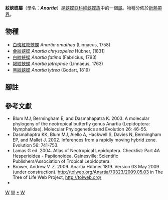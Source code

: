 {{NoteTA
|G1=Butterfly
}}
{{Automatic Taxobox
| taxon = Anartia
| fossil_range = {{fossilrange|39|0|earliest=52}}<small>從[[始新世|始新世]]至今<ref name=w2006>Wahlberg, N. 2006. That awkward age for butterflies: insights from the age of the butterfly subfamily Nymphalinae. Systematic Biology 55:703-714. {{en}}</ref></small>
| image = White Peacock (Anartia jatrophae) (8151675651).jpg
| image_caption = [[褐紋蛺蝶|褐紋蛺蝶]]<br />''Anartia jatrophae''
| authority = Hübner, [1819]
| type_species = [[褐紋蛺蝶|褐紋蛺蝶]]<br />''Papilio jatrophae''
| type_species_authority = Linnaeus, 1763
| subdivision_ranks = 物種
| subdivision = 
共5種，詳見正文。
| synonyms =
* ''Celaena'' <small>Doubleday 1849</small>
* ''Celoena'' <small>Boisduval 1870</small>
* ''Anartiella'' <small>Fruhstorfer 1907</small>
}}

'''紋蛺蝶屬'''（學名：'''''Anartia'''''）是[[蛺蝶亞科|蛺蝶亞科]][[維蛺蝶族|維蛺蝶族]]中的一個[[屬|屬]]。物種分佈於[[新熱帶界|新熱帶界]]。

== 物種 ==
* [[白斑紅紋蛺蝶|白斑紅紋蛺蝶]] ''Anartia amathea'' (Linnaeus, 1758) 
* [[金紋蛺蝶|金紋蛺蝶]] ''Anartia chrysopelea'' Hübner, [1831] 
* [[白紋蛺蝶|白紋蛺蝶]] ''Anartia fatima'' (Fabricius, 1793) 
* [[褐紋蛺蝶|褐紋蛺蝶]] ''Anartia jatrophae'' (Linnaeus, 1763) 
* [[黑紋蛺蝶|黑紋蛺蝶]] ''Anartia lytrea'' (Godart, 1819)

== 腳註 ==
{{reflist}}

== 參考文獻 ==
{{Commons category|  Anartia}}
{{Wikispecies| Anartia}}
* Blum MJ, Bermingham E, and Dasmahapatra K. 2003. A molecular phylogeny of the neotropical butterfly genus Anartia (Lepidoptera: Nymphalidae). Molecular Phylogenetics and Evolution 26: 46-55.
* Dasmahaptra KK, Blum MJ, Aiello A, Hackwell S, Davies N, Bermingham EP, and Mallet J. 2002. Inferences from a rapidly moving hybrid zone. Evolution 56: 741-753.
* Lamas G ed. 2004. Atlas of Neotropical Lepidoptera. Checklist: Part 4A Hesperioidea - Papiionoidea. Gainesville: Scientific Publishers/Association of Tropical Lepidoptera.
* Brower, Andrew V. Z. 2009. Anartia Hübner 1819. Version 03 May 2009 (under construction). http://tolweb.org/Anartia/70323/2009.05.03 {{Wayback|url=http://tolweb.org/Anartia/70323/2009.05.03 |date=20191130235204 }} in The Tree of Life Web Project, http://tolweb.org/ {{Wayback|url=http://tolweb.org/ |date=20110515100516 }}
* {{Cite book | author = 寿建新 周尧 李宇飞 | title = 世界蝴蝶分類名錄 | location = 中國 | publisher = 陝西科學技術出版社 | date = 2006-04-01 | ISBN = 9787536936768 | language= zh-hans }}

{{蛺蝶亞科}}
{{taxonbar}}
[[Category:_1763年描述的分类群|W]]
[[Category:維蛺蝶族|W]]
[[Category:紋蛺蝶屬|*]]
[[Category:_卡尔·林奈命名的生物分类|W]]